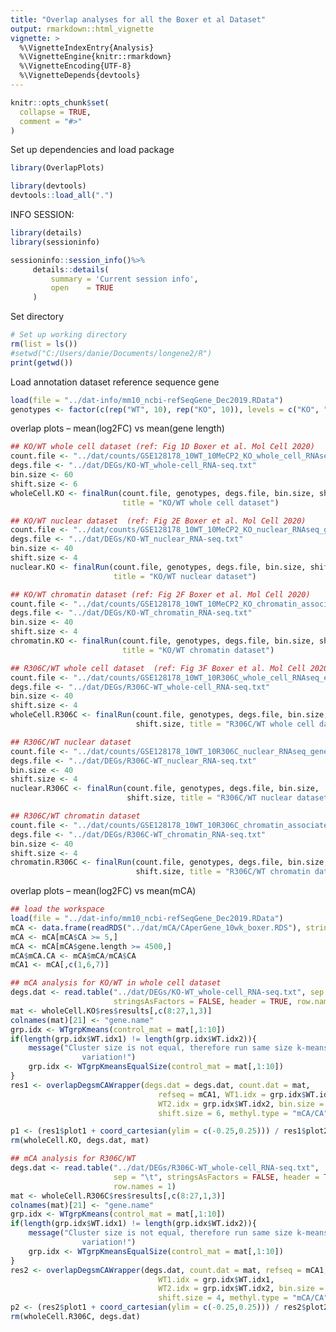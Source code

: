 ```yaml
---
title: "Overlap analyses for all the Boxer et al Dataset"
output: rmarkdown::html_vignette
vignette: >
  %\VignetteIndexEntry{Analysis}
  %\VignetteEngine{knitr::rmarkdown}
  %\VignetteEncoding{UTF-8}
  %\VignetteDepends{devtools}
---
```


```r
knitr::opts_chunk$set(
  collapse = TRUE,
  comment = "#>"
)
```
Set up dependencies and load package
```r
library(OverlapPlots)

```

```r
library(devtools)
devtools::load_all(".")
```

INFO SESSION:

```r
library(details)
library(sessioninfo)

sessioninfo::session_info()%>%
     details::details(
         summary = 'Current session info',
         open    = TRUE
     )
```

Set directory

```r

# Set up working directory
rm(list = ls())
#setwd("C:/Users/danie/Documents/longene2/R")
print(getwd())

```
Load annotation dataset reference sequence gene
```r
load(file = "../dat-info/mm10_ncbi-refSeqGene_Dec2019.RData")
genotypes <- factor(c(rep("WT", 10), rep("KO", 10)), levels = c("KO", "WT"))

```
overlap plots -- mean(log2FC) vs mean(gene length)
```r
## KO/WT whole cell dataset (ref: Fig 1D Boxer et al. Mol Cell 2020)
count.file <- "../dat/counts/GSE128178_10WT_10MeCP2_KO_whole_cell_RNAseq_exon_counts.txt"
degs.file <- "../dat/DEGs/KO-WT_whole-cell_RNA-seq.txt"
bin.size <- 60
shift.size <- 6
wholeCell.KO <- finalRun(count.file, genotypes, degs.file, bin.size, shift.size,
                         title = "KO/WT whole cell dataset")

## KO/WT nuclear dataset  (ref: Fig 2E Boxer et al. Mol Cell 2020)
count.file <- "../dat/counts/GSE128178_10WT_10MeCP2_KO_nuclear_RNAseq_gene_body_counts.txt"
degs.file <- "../dat/DEGs/KO-WT_nuclear_RNA-seq.txt"
bin.size <- 40
shift.size <- 4
nuclear.KO <- finalRun(count.file, genotypes, degs.file, bin.size, shift.size,
                       title = "KO/WT nuclear dataset")

## KO/WT chromatin dataset (ref: Fig 2F Boxer et al. Mol Cell 2020)
count.file <- "../dat/counts/GSE128178_10WT_10MeCP2_KO_chromatin_associated_RNAseq_gene_body_counts.txt"
degs.file <- "../dat/DEGs/KO-WT_chromatin_RNA-seq.txt"
bin.size <- 40
shift.size <- 4
chromatin.KO <- finalRun(count.file, genotypes, degs.file, bin.size, shift.size,
                         title = "KO/WT chromatin dataset")

## R306C/WT whole cell dataset  (ref: Fig 3F Boxer et al. Mol Cell 2020)
count.file <- "../dat/counts/GSE128178_10WT_10R306C_whole_cell_RNAseq_exon_counts.txt"
degs.file <- "../dat/DEGs/R306C-WT_whole-cell_RNA-seq.txt"
bin.size <- 40
shift.size <- 4
wholeCell.R306C <- finalRun(count.file, genotypes, degs.file, bin.size, 
                            shift.size, title = "R306C/WT whole cell dataset")

## R306C/WT nuclear dataset 
count.file <- "../dat/counts/GSE128178_10WT_10R306C_nuclear_RNAseq_gene_body_counts.txt"
degs.file <- "../dat/DEGs/R306C-WT_nuclear_RNA-seq.txt"
bin.size <- 40
shift.size <- 4
nuclear.R306C <- finalRun(count.file, genotypes, degs.file, bin.size, 
                          shift.size, title = "R306C/WT nuclear dataset")

## R306C/WT chromatin dataset
count.file <- "../dat/counts/GSE128178_10WT_10R306C_chromatin_associated_RNAseq_gene_body_counts.txt"
degs.file <- "../dat/DEGs/R306C-WT_chromatin_RNA-seq.txt"
bin.size <- 40
shift.size <- 4
chromatin.R306C <- finalRun(count.file, genotypes, degs.file, bin.size, 
                            shift.size, title = "R306C/WT chromatin dataset")
```
overlap plots -- mean(log2FC) vs mean(mCA)
```r
## load the workspace
load(file = "../dat-info/mm10_ncbi-refSeqGene_Dec2019.RData")
mCA <- data.frame(readRDS("../dat/mCA/CAperGene_10wk_boxer.RDS"), stringsAsFactors = FALSE)
mCA <- mCA[mCA$CA >= 5,]
mCA <- mCA[mCA$gene.length >= 4500,]
mCA$mCA.CA <- mCA$mCA/mCA$CA
mCA1 <- mCA[,c(1,6,7)]

## mCA analysis for KO/WT in whole cell dataset
degs.dat <- read.table("../dat/DEGs/KO-WT_whole-cell_RNA-seq.txt", sep = "\t", 
                       stringsAsFactors = FALSE, header = TRUE, row.names = 1)
mat <- wholeCell.KO$res$results[,c(8:27,1,3)]
colnames(mat)[21] <- "gene.name"
grp.idx <- WTgrpKmeans(control_mat = mat[,1:10])
if(length(grp.idx$WT.idx1) != length(grp.idx$WT.idx2)){
    message("Cluster size is not equal, therefore run same size k-means 
                variation!")
    grp.idx <- WTgrpKmeansEqualSize(control_mat = mat[,1:10])
}
res1 <- overlapDegsmCAWrapper(degs.dat = degs.dat, count.dat = mat,
                                 refseq = mCA1, WT1.idx = grp.idx$WT.idx1, 
                                 WT2.idx = grp.idx$WT.idx2, bin.size = 60, 
                                 shift.size = 6, methyl.type = "mCA/CA")

p1 <- (res1$plot1 + coord_cartesian(ylim = c(-0.25,0.25))) / res1$plot2 / res1$plot4
rm(wholeCell.KO, degs.dat, mat)

## mCA analysis for R306C/WT
degs.dat <- read.table("../dat/DEGs/R306C-WT_whole-cell_RNA-seq.txt", 
                       sep = "\t", stringsAsFactors = FALSE, header = TRUE, 
                       row.names = 1)
mat <- wholeCell.R306C$res$results[,c(8:27,1,3)]
colnames(mat)[21] <- "gene.name"
grp.idx <- WTgrpKmeans(control_mat = mat[,1:10])
if(length(grp.idx$WT.idx1) != length(grp.idx$WT.idx2)){
    message("Cluster size is not equal, therefore run same size k-means 
                variation!")
    grp.idx <- WTgrpKmeansEqualSize(control_mat = mat[,1:10])
}
res2 <- overlapDegsmCAWrapper(degs.dat, count.dat = mat, refseq = mCA1, 
                                 WT1.idx = grp.idx$WT.idx1, 
                                 WT2.idx = grp.idx$WT.idx2, bin.size = 40, 
                                 shift.size = 4, methyl.type = "mCA/CA")
p2 <- (res2$plot1 + coord_cartesian(ylim = c(-0.25,0.25))) / res2$plot2 / res2$plot4
rm(wholeCell.R306C, degs.dat)

```
